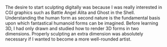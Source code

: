 The desire to start sculpting digitally was because I was really interested in CGI graphics such as Battle Angel Alita and Ghost in the Shell. Understanding the human form as second nature is the fundamental basis upon which fantastical humanoid forms can be imagined. Before learning 3D, I had only drawn and studied how to render 3D forms in two dimensions. Properly sculpting an extra dimension was absolutely necessary if I wanted to become a more well-rounded artist.